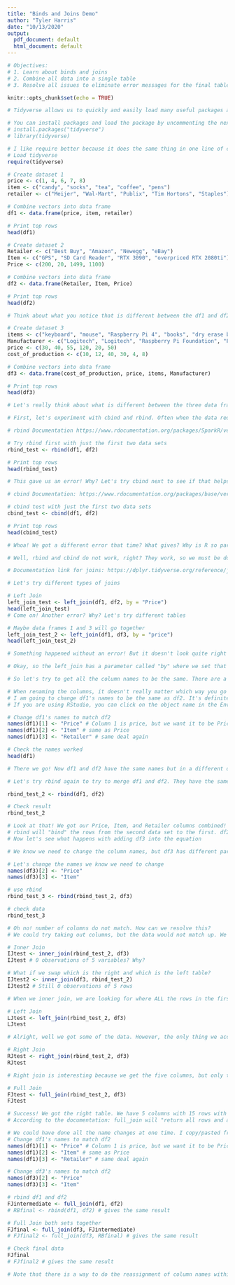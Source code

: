 ```yaml
---
title: "Binds and Joins Demo"
author: "Tyler Harris"
date: "10/13/2020"
output:
  pdf_document: default
  html_document: default
---
```

```r
# Objectives: 
# 1. Learn about binds and joins
# 2. Combine all data into a single table
# 3. Resolve all issues to eliminate error messages for the final table
```

```r
knitr::opts_chunk$set(echo = TRUE)
```

```r
# Tidyverse allows us to quickly and easily load many useful packages and functions with a single line of code

# You can install packages and load the package by uncommenting the next two lines
# install.packages("tidyverse")
# library(tidyverse)

# I like require better because it does the same thing in one line of code rather than two.
# Load tidyverse
require(tidyverse)
```

```r
# Create dataset 1
price <- c(1, 4, 6, 7, 8)
item <- c("candy", "socks", "tea", "coffee", "pens")
retailer <- c("Meijer", "Wal-Mart", "Publix", "Tim Hortons", "Staples")

# Combine vectors into data frame
df1 <- data.frame(price, item, retailer)

# Print top rows
head(df1)
```

```r
# Create dataset 2
Retailer <- c("Best Buy", "Amazon", "Newegg", "eBay")
Item <- c("GPS", "SD Card Reader", "RTX 3090", "overpriced RTX 2080ti")
Price <- c(200, 20, 1499, 1100)

# Combine vectors into data frame
df2 <- data.frame(Retailer, Item, Price)

# Print top rows
head(df2)
```

```r
# Think about what you notice that is different between the df1 and df2 objects before moving on
```

```r
# Create dataset 3
items <- c("keyboard", "mouse", "Raspberry Pi 4", "books", "dry erase board", "anti-virus software")
Manufacturer <- c("Logitech", "Logitech", "Raspberry Pi Foundation", "Penguin Publishing", "Office Max", "Kaspersky Labs")
price <- c(30, 40, 55, 120, 20, 50)
cost_of_production <- c(10, 12, 40, 30, 4, 8)

# Combine vectors into data frame
df3 <- data.frame(cost_of_production, price, items, Manufacturer)

# Print top rows
head(df3)
```

```r
# Let's really think about what is different between the three data frames we have created. There are very important differences we need to resolve to get the right results!
```

```r
# First, let's experiment with cbind and rbind. Often when the data requires merging different datasets together, this is the first thing many people try.

# rbind Documentation https://www.rdocumentation.org/packages/SparkR/versions/2.4.6/topics/rbind

# Try rbind first with just the first two data sets
rbind_test <- rbind(df1, df2)

# Print top rows
head(rbind_test)

# This gave us an error! Why? Let's try cbind next to see if that helps us avoid error messages
```

```r
# cbind Documentation: https://www.rdocumentation.org/packages/base/versions/3.6.2/topics/cbind

# cbind test with just the first two data sets
cbind_test <- cbind(df1, df2)

# Print top rows
head(cbind_test)

# Whoa! We got a different error that time? What gives? Why is R so particular about things?
```

```r
# Well, rbind and cbind do not work, right? They work, so we must be doing something wrong here. Let's see if we can use joins to get our data to cooperate

# Documentation link for joins: https://dplyr.tidyverse.org/reference/join.html

# Let's try different types of joins

# Left Join
left_join_test <- left_join(df1, df2, by = "Price")
head(left_join_test)
# Come on! Another error? Why? Let's try different tables
```

```r
# Maybe data frames 1 and 3 will go together
left_join_test_2 <- left_join(df1, df3, by = "price")
head(left_join_test_2)

# Something happened without an error! But it doesn't look quite right :( Why are there two columns of NA's present?
```

```r
# Okay, so the left_join has a parameter called "by" where we set that equal to "price". That gave us a result. Not the one we wanted, but a result nonetheless. Our problem surrounding combining these data sets are because of both the column names not being exactly the same for joins and not being the same length for binds. 

# So let's try to get all the column names to be the same. There are a lot of ways to do this, but this one is the simplest for what most people need.
```

```r
# When renaming the columns, it doesn't really matter which way you go as long as they all end up the same.
# I am going to change df1's names to be the same as df2. It's definitely possible to go the other way, but I think this looks better.
# If you are using RStudio, you can click on the object name in the Environment tab or do "view(object)" to see the data

# Change df1's names to match df2
names(df1)[1] <- "Price" # Column 1 is price, but we want it to be Price like df2
names(df1)[2] <- "Item" # same as Price
names(df1)[3] <- "Retailer" # same deal again

# Check the names worked
head(df1)

# There we go! Now df1 and df2 have the same names but in a different order.
```

```r
# Let's try rbind again to try to merge df1 and df2. They have the same column names, so this should be great, right?

rbind_test_2 <- rbind(df1, df2)

# Check result
rbind_test_2

# Look at that! We got our Price, Item, and Retailer columns combined!
# rbind will "bind" the rows from the second data set to the first. df2 "binds" to df1.
# Now let's see what happens with adding df3 into the equation
```

```r
# We know we need to change the column names, but df3 has different parameters. What's going to happen when we try to bind them together?

# Let's change the names we know we need to change
names(df3)[2] <- "Price"
names(df3)[3] <- "Item"

# use rbind
rbind_test_3 <- rbind(rbind_test_2, df3)

# check data
rbind_test_3

# Oh no! number of columns do not match. How can we resolve this?
# We could try taking out columns, but the data would not match up. We would only have two out of four columns be the same anyway. That doesn't really get us that far. We'll probably need some kind of join to accomplish this
```

```r
# Inner Join
IJtest <- inner_join(rbind_test_2, df3)
IJtest # 0 observations of 5 variables? Why?

# What if we swap which is the right and which is the left table?
IJtest2 <- inner_join(df3, rbind_test_2)
IJtest2 # Still 0 observations of 5 rows

# When we inner join, we are looking for where ALL the rows in the first table have matching values in the second table. Since we do not have all matches, we are not actually joining anything. The only step that is completed is R figuing out we're trying to get 5 columns.
```

```r
# Left Join
LJtest <- left_join(rbind_test_2, df3)
LJtest

# Alright, well we got some of the data. However, the only thing we accomplished is adding the two extra columns to the picture. Left joining is still just looking for matches that aren't there
```

```r
# Right Join
RJtest <- right_join(rbind_test_2, df3)
RJtest

# Right join is interesting because we get the five columns, but only the six rows of df3. This is because we return the rows from the second table (right table) and all rows from the first table (left table) that have matches. The only thing that matches these conditions is just the data in df3. Kind of weird, but that's how it works.
```

```r
# Full Join
FJtest <- full_join(rbind_test_2, df3)
FJtest

# Success! We got the right table. We have 5 columns with 15 rows with all the data. If you want a slightly more appealing looking table, we can switch the tables around in the full_join() function.
# According to the documentation: full_join will "return all rows and all columns from both x and y. Where there are not matching values, returns NA for the one missing." That is exactly what we did here. The next cell shows what we could have done from the beginning to simplify our efforts.
```

```r
# We could have done all the name changes at one time. I copy/pasted from above for consistency and simplicity.
# Change df1's names to match df2
names(df1)[1] <- "Price" # Column 1 is price, but we want it to be Price like df2
names(df1)[2] <- "Item" # same as Price
names(df1)[3] <- "Retailer" # same deal again

# Change df3's names to match df2
names(df3)[2] <- "Price"
names(df3)[3] <- "Item"

# rbind df1 and df2
FJintermediate <- full_join(df1, df2)
# RBfinal <- rbind(df1, df2) # gives the same result

# Full Join both sets together
FJfinal <- full_join(df3, FJintermediate)
# FJfinal2 <- full_join(df3, RBfinal) # gives the same result

# Check final data
FJfinal
# FJfinal2 # gives the same result

# Note that there is a way to do the reassignment of column names within full_join(), but it is a little dense and harder to explicitly see what is happening with the code. The documentation shows how to do this. 
```














































